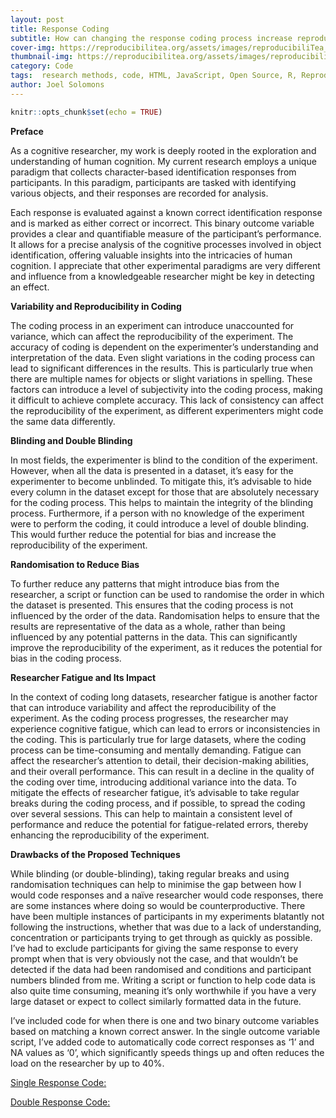 ```yaml
---
layout: post
title: Response Coding
subtitle: How can changing the response coding process increase reproducibilty? 
cover-img: https://reproducibilitea.org/assets/images/reproducibiliTea_logo.svg
thumbnail-img: https://reproducibilitea.org/assets/images/reproducibiliTea_logo.svg
category: Code
tags:  research methods, code, HTML, JavaScript, Open Source, R, Reproducibilty, Reproducibilitea
author: Joel Solomons
---
```


```r
knitr::opts_chunk$set(echo = TRUE)
```

**Preface**

As a cognitive researcher, my work is deeply rooted in the exploration and understanding of human cognition. My current research employs a unique paradigm that collects character-based identification responses from participants. In this paradigm, participants are tasked with identifying various objects, and their responses are recorded for analysis.

Each response is evaluated against a known correct identification response and is marked as either correct or incorrect. This binary outcome variable provides a clear and quantifiable measure of the participant’s performance. It allows for a precise analysis of the cognitive processes involved in object identification, offering valuable insights into the intricacies of human cognition. I appreciate that other experimental paradigms are very different and influence from a knowledgeable researcher might be key in detecting an effect.

**Variability and Reproducibility in Coding**

The coding process in an experiment can introduce unaccounted for variance, which can affect the reproducibility of the experiment. The accuracy of coding is dependent on the experimenter's understanding and interpretation of the data. Even slight variations in the coding process can lead to significant differences in the results. This is particularly true when there are multiple names for objects or slight variations in spelling. These factors can introduce a level of subjectivity into the coding process, making it difficult to achieve complete accuracy. This lack of consistency can affect the reproducibility of the experiment, as different experimenters might code the same data differently.

**Blinding and Double Blinding**

In most fields, the experimenter is blind to the condition of the experiment. However, when all the data is presented in a dataset, it's easy for the experimenter to become unblinded. To mitigate this, it's advisable to hide every column in the dataset except for those that are absolutely necessary for the coding process. This helps to maintain the integrity of the blinding process. Furthermore, if a person with no knowledge of the experiment were to perform the coding, it could introduce a level of double blinding. This would further reduce the potential for bias and increase the reproducibility of the experiment.

**Randomisation to Reduce Bias**

To further reduce any patterns that might introduce bias from the researcher, a script or function can be used to randomise the order in which the dataset is presented. This ensures that the coding process is not influenced by the order of the data. Randomisation helps to ensure that the results are representative of the data as a whole, rather than being influenced by any potential patterns in the data. This can significantly improve the reproducibility of the experiment, as it reduces the potential for bias in the coding process.

**Researcher Fatigue and Its Impact**

In the context of coding long datasets, researcher fatigue is another factor that can introduce variability and affect the reproducibility of the experiment. As the coding process progresses, the researcher may experience cognitive fatigue, which can lead to errors or inconsistencies in the coding. This is particularly true for large datasets, where the coding process can be time-consuming and mentally demanding. Fatigue can affect the researcher's attention to detail, their decision-making abilities, and their overall performance. This can result in a decline in the quality of the coding over time, introducing additional variance into the data. To mitigate the effects of researcher fatigue, it's advisable to take regular breaks during the coding process, and if possible, to spread the coding over several sessions. This can help to maintain a consistent level of performance and reduce the potential for fatigue-related errors, thereby enhancing the reproducibility of the experiment.

**Drawbacks of the Proposed Techniques**

While blinding (or double-blinding), taking regular breaks and using randomisation techniques can help to minimise the gap between how I would code responses and a naïve researcher would code responses, there are some instances where doing so would be counterproductive. There have been multiple instances of participants in my experiments blatantly not following the instructions, whether that was due to a lack of understanding, concentration or participants trying to get through as quickly as possible. I've had to exclude participants for giving the same response to every prompt when that is very obviously not the case, and that wouldn't be detected if the data had been randomised and conditions and participant numbers blinded from me. Writing a script or function to help code data is also quite time consuming, meaning it's only worthwhile if you have a very large dataset or expect to collect similarly formatted data in the future.

I've included code for when there is one and two binary outcome variables based on matching a known correct answer. In the single outcome variable script, I've added code to automatically code correct responses as '1' and NA values as '0', which significantly speeds things up and often reduces the load on the researcher by up to 40%.

[Single Response Code:](https://github.com/joelsolo99/joelsolo99.github.io/blob/master/reusable_code/single_outcome_autocode.R)

[Double Response Code:\
\
](https://github.com/joelsolo99/joelsolo99.github.io/blob/master/reusable_code/double_outcome_autocode.R)
